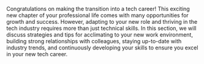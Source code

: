 Congratulations on making the transition into a tech career! This exciting new chapter of your professional life comes with
many opportunities for growth and success. However, adapting to your new role and thriving in the tech industry requires
more than just technical skills. In this section, we will discuss strategies and tips for acclimating to your new work
environment, building strong relationships with colleagues, staying up-to-date with industry trends, and continuously
developing your skills to ensure you excel in your new tech career.
